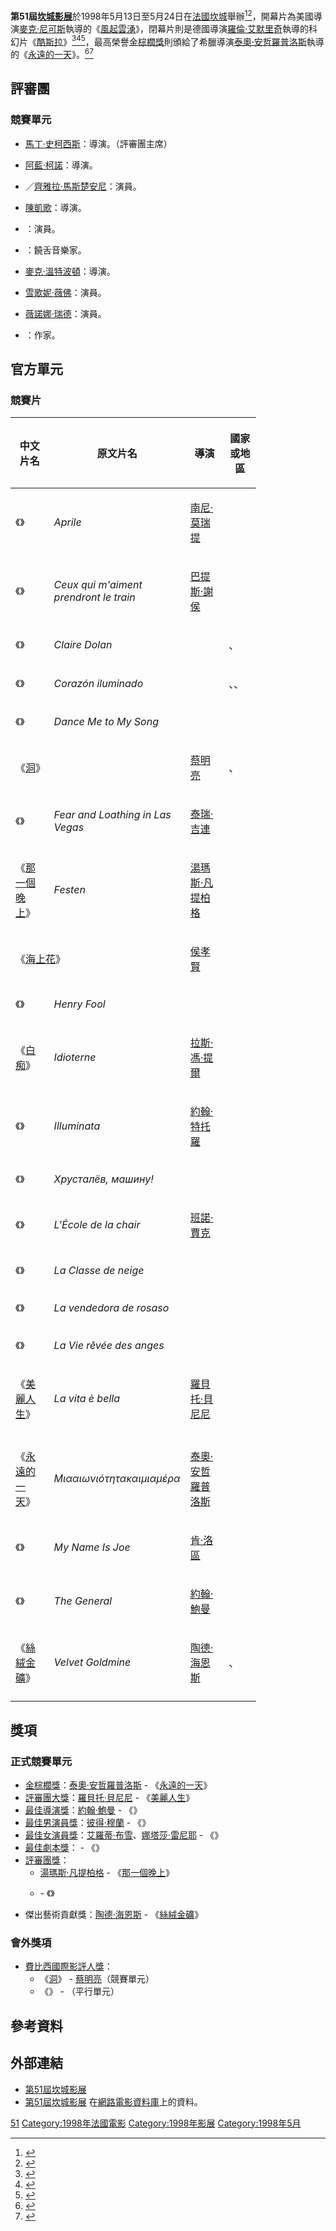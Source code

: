 {{Infobox Film Festival
| name = 第51屆坎城影展
| image          = 
| caption        = 
| opening        = 《[[這個總統真太濫|風起雲湧]]》
| closing        = 《[[酷斯拉|酷斯拉]]》
| location = {{FRA}}，[[坎城|坎城]]，[[節慶宮|節慶宮]]
| founded        = 1946年
| awards         = 
| host           = [[夏綠蒂·蘭普林|夏綠蒂·蘭普琳]]
| number         = 
| date           = 1998年5月13日－5月24日
| website        = {{URL|festival-cannes.com/cn.html}}
}}

'''第51屆[[坎城影展|坎城影展]]'''於1998年5月13日至5月24日在[[法國|法國]][[坎城|坎城]]舉辦<ref>{{cite news|url=http://www.urbancinefile.com.au/home/view.asp?a=986&s=Features|title=CANNES '98:WHAT'S IN THE CANNES|accessdate=10 December 2013|archive-date=2013-09-07|archive-url=https://web.archive.org/web/20130907162933/http://urbancinefile.com.au/home/view.asp?a=986&s=Features|dead-url=yes}}</ref><ref>{{cite news|url=http://www.urbancinefile.com.au/home/view.asp?a=1095&s=Features|title=CANNES 1998 – THE FESTIVAL FILMS|accessdate=10 December 2013|archive-date=2013-09-07|archive-url=https://web.archive.org/web/20130907182254/http://urbancinefile.com.au/home/view.asp?a=1095&s=Features|dead-url=yes}}</ref>，開幕片為美國導演[[迈克·尼科尔斯|麥克·尼可斯]]執導的《[[這個總統真太濫|風起雲湧]]》，閉幕片則是德國導演[[羅蘭·艾默瑞奇|羅倫·艾默里奇]]執導的科幻片《[[酷斯拉|酷斯拉]]》<ref>{{cite news|url=http://www.indiewire.com/article/1998_cannes_film_festival_lineup|title=1998 Cannes Film Festival Lineup|accessdate=10 December 2013|archive-date=2016-04-14|archive-url=https://web.archive.org/web/20160414022140/http://www.indiewire.com/article/1998_cannes_film_festival_lineup|dead-url=no}}</ref><ref>{{cite news| url=http://variety.com/1998/more/news/cannes-opens-quietly-1117470796/| title=Cannes opens quietly| accessdate=10 December 2013| work=Variety| archive-date=2020-02-17| archive-url=https://web.archive.org/web/20200217144945/https://variety.com/1998/more/news/cannes-opens-quietly-1117470796/| dead-url=no}}</ref><ref>{{cite news|url=http://articles.latimes.com/1998/may/13/entertainment/ca-49080|title=Year of the Bigfoot : 'Godzilla' is just the biggest example of the strong American presence--from movies even to the jury president--at the 51st Festival International du Film.|accessdate=10 December 2013|work=Los Angeles Times|first=Kenneth|last=Turan|date=13 May 1998|archive-date=2013-12-18|archive-url=https://web.archive.org/web/20131218124935/http://articles.latimes.com/1998/may/13/entertainment/ca-49080|dead-url=no}}</ref>，最高榮譽[[金棕櫚獎|金棕櫚獎]]則頒給了希臘導演[[泰奧·安哲羅普洛斯|泰奧·安哲羅普洛斯]]執導的《[[永恒与一天|永遠的一天]]》。<ref>{{cite news|url=http://www.festival-cannes.fr/en/archives/1998/allAward.html|title=Awards 1998 : All Awards|accessdate=10 December 2013|archive-date=2016-05-06|archive-url=https://web.archive.org/web/20160506030453/http://www.festival-cannes.fr/en/archives/1998/allAward.html|dead-url=no}}</ref><ref>{{cite news|url=http://www.urbancinefile.com.au/home/view.asp?a=1148&s=Features|title=CANNES 1998: NEWS (2)|accessdate=10 December 2013|archive-date=2013-09-07|archive-url=https://web.archive.org/web/20130907173822/http://urbancinefile.com.au/home/view.asp?a=1148&s=Features|dead-url=yes}}</ref>

== 評審團 ==
=== 競賽單元 ===
*{{flagicon|USA}}[[马丁·斯科塞斯|馬丁·史柯西斯]]：導演。（評審團主席）
*{{flagicon|France}}[[阿藍·柯諾|阿藍·柯諾]]：導演。
*{{flagicon|France}}／{{flagicon|Italy}}[[齊雅拉·馬斯楚安尼|齊雅拉·馬斯楚安尼]]：演員。
*{{flagicon|China}}[[陳凱歌|陳凱歌]]：導演。
*{{flagicon|Sweden}}{{link-sv|萊娜·歐林|Lena Olin}}：演員。
*{{flagicon|France}}{{link-fr|MC 索拉赫|MC Solaar}}：饒舌音樂家。
*{{flagicon|UK}}[[麥克·溫特波頓|麥克·溫特波頓]]：導演。
*{{flagicon|USA}}[[雪歌妮·薇佛|雪歌妮·薇佛]]：演員。
*{{flagicon|USA}}[[薇諾娜·瑞德|薇諾娜·瑞德]]：演員。
*{{flagicon|Cuba}}{{link-es|佐依·凡德斯|Zoé Valdés}}：作家。

== 官方單元 ==
=== 競賽片 ===
{| class="sortable wikitable" width="85%" cellpadding="5"
|-
!width="20%"| 中文片名
!width="30%"| 原文片名
!width="25%"| 導演
!width="17%"| 國家或地區
|-
| 《{{link-it|兩個四月|Aprile (film)}}》 || ''Aprile'' || [[南尼·莫莱蒂|南尼·莫瑞提]] || {{ITA}}
|-
|  《{{link-fr|愛我就搭火車|Ceux qui m'aiment prendront le train}}》 || ''Ceux qui m'aiment prendront le train'' || [[巴提斯·謝侯|巴提斯·謝侯]] || {{FRA}}
|-
|  《{{en-link|克雷爾多蘭|Claire Dolan}}》 || ''Claire Dolan'' || {{link-en|洛奇·科里根|Lodge Kerrigan}} || {{USA}}、{{FRA}} 
|-
|  《{{es-link|愚蠢之心|Corazón iluminado}}》 || ''Corazón iluminado'' || {{link-es|海克特·巴班克|Héctor Babenco}} || {{ARG}}、{{BRA}}、{{FRA}}
|-
|  《{{en-link|與我共舞|Dance Me to My Song}}》 || ''Dance Me to My Song'' || {{link-en|洛夫·德·希爾|Rolf de Heer}} || {{AUS}}
|-
|colspan=2 |《[[洞_(電影)|洞]]》|| [[蔡明亮|蔡明亮]] || {{TWN}}、{{FRA}}
|-
| 《{{en-link|賭城風情畫|Fear and Loathing in Las Vegas (film)}}》  || ''Fear and Loathing in Las Vegas'' || [[特里·吉列姆|泰瑞·吉連]] || {{USA}}
|-
| 《[[那一個晚上|那一個晚上]]》 || ''Festen'' || [[湯瑪斯·凡提柏格|湯瑪斯·凡提柏格]] || {{DEN}}
|-
|colspan=2 | 《[[海上花_(1998年電影)|海上花]]》 || [[侯孝賢|侯孝賢]] || {{TWN}}
|-
|  《{{link-en|亨利你這個大笨蛋|Henry Fool}}》|| ''Henry Fool'' || {{link-en|哈爾·赫特利|Hal Hartley}} || {{USA}}
|-
| 《[[白痴_(電影)|白痴]]》 || ''Idioterne'' || [[拉斯·馮·提爾|拉斯·馮·提爾]] || {{DEN}}
|-
| 《{{link-en|不滅的愛|Illuminata (film)}}》 || ''Illuminata'' || [[約翰·特托羅|約翰·特托羅]] || {{USA}}
|-
| 《{{link-ru|哈魯斯坦洛夫，開車!|Хрусталёв, машину!}}》 || ''Хрусталёв, машину!'' || {{link-ru|阿爾克謝·蓋爾曼|Герман, Алексей Юрьевич}} || {{RUS}}
|-
| 《{{tsl|fr|L'École de la chair|無瑕的色彩}}》 || ''L'École de la chair'' || [[班諾·賈克|班諾·賈克]] || {{FRA}}
|-
| 《{{link-fr|雪地裡的魅影|La Classe de neige (film)}}》 || ''La Classe de neige'' || {{link-fr|克勞德·米勒|Claude Miller}} || {{FRA}}
|-
| 《{{link-es|賣玫瑰的孩子|La vendedora de rosas}}》 || ''La vendedora de rosaso'' || {{link-es|維多·加維里亞|Víctor Gaviria}} || {{COL}}
|-
| 《{{link-fr|天使熱愛的生活|La Vie rêvée des anges}}》  || ''La Vie rêvée des anges'' || {{link-fr|艾希克·宗卡|Erick Zonca}} || {{FRA}}
|-
| 《[[美麗人生_(義大利電影)|美麗人生]]》 || ''La vita è bella'' || [[羅貝托·貝尼尼|羅貝托·貝尼尼]] || {{ITA}}
|-
|--style="background:#FFDEAD;"
| 《[[永恒与一天|永遠的一天]]》|| ''Μιααιωνιότητακαιμιαμέρα'' || [[泰奧·安哲羅普洛斯|泰奧·安哲羅普洛斯]] || {{GRE}}
|-
| 《{{link-en|我的名字是喬|My Name Is Joe}}》|| ''My Name Is Joe'' || [[肯·洛區|肯·洛區]] || {{UK}}
|-
| 《{{link-en|王牌大盜|The General (1998 film)}}》|| ''The General'' || [[約翰·鮑曼|約翰·鮑曼]] || {{IRE}}
|-
| 《[[絲絨金礦|絲絨金礦]]》 || ''Velvet Goldmine'' || [[陶德·海恩斯|陶德·海恩斯]] || {{UK}}、{{USA}}
|-
|}

== 獎項 ==
=== 正式競賽單元 ===
*[[金棕櫚獎|金棕櫚獎]]：[[泰奧·安哲羅普洛斯|泰奧·安哲羅普洛斯]] - 《[[永恒与一天|永遠的一天]]》 
*[[评审团大奖_(戛纳电影节)|評審團大獎]]：[[羅貝托·貝尼尼|羅貝托·貝尼尼]] - 《[[美麗人生_(義大利電影)|美麗人生]]》
*[[最佳導演獎_(坎城影展)|最佳導演獎]]：[[約翰·鮑曼|約翰·鮑曼]] - 《{{link-en|王牌大盜|The General (1998 film)}}》
*[[最佳男演員獎_(坎城影展)|最佳男演員獎]]：[[彼得·穆蘭|彼得·穆蘭]] - 《{{link-en|我的名字是喬|My Name Is Joe}}》
*[[最佳女演员奖_(戛纳电影节)|最佳女演員獎]]：[[艾羅蒂·布雪|艾羅蒂·布雪]]、[[娜塔莎·雷尼耶|娜塔莎·雷尼耶]] - 《{{link-fr|天使熱愛的生活|La Vie rêvée des anges}}》
*[[坎城影展最佳劇本獎|最佳劇本獎]]：{{link-en|哈爾·赫特利|Hal Hartley}} - 《{{link-en|亨利你這個大笨蛋|Henry Fool}}》
*[[坎城影展評審團獎|評審團獎]]：
**[[湯瑪斯·凡提柏格|湯瑪斯·凡提柏格]] - 《[[那一個晚上|那一個晚上]]》
**{{link-fr|克勞德·米勒|Claude Miller}} - 《{{link-fr|雪地裡的魅影|La Classe de neige (film)}}》
*傑出藝術貢獻獎：[[陶德·海恩斯|陶德·海恩斯]] - 《[[絲絨金礦|絲絨金礦]]》

=== 會外獎項 ===
*[[國際影評人協會|費比西國際影評人獎]]：
**《[[洞_(電影)|洞]]》 - [[蔡明亮|蔡明亮]]（競賽單元）
**《{{link-en|愛我，就讓我快樂|Happiness (1998 film)}}》 - {{link-en|陶德·索倫茲|Todd Solondz}}（平行單元）

==參考資料==
{{Reflist}}

== 外部連結 ==
*[http://www.festival-cannes.com/en/archives/1998/inCompetition.html 第51屆坎城影展] {{Wayback|url=http://www.festival-cannes.com/en/archives/1998/inCompetition.html |date=20160316141411 }}
*[http://www.imdb.com/Sections/Awards/Cannes_Film_Festival/1998 第51屆坎城影展] {{Wayback|url=http://www.imdb.com/Sections/Awards/Cannes_Film_Festival/1998 |date=20081228084047 }}在[[互联网电影数据库|網路電影資料庫]]上的資料。

{{康城電影節}}
{{DEFAULTSORT:Cannes Film Festival}}
[[Category:戛纳电影节|51]]
[[Category:1998年法國電影|Category:1998年法國電影]]
[[Category:1998年影展|Category:1998年影展]]
[[Category:1998年5月|Category:1998年5月]]